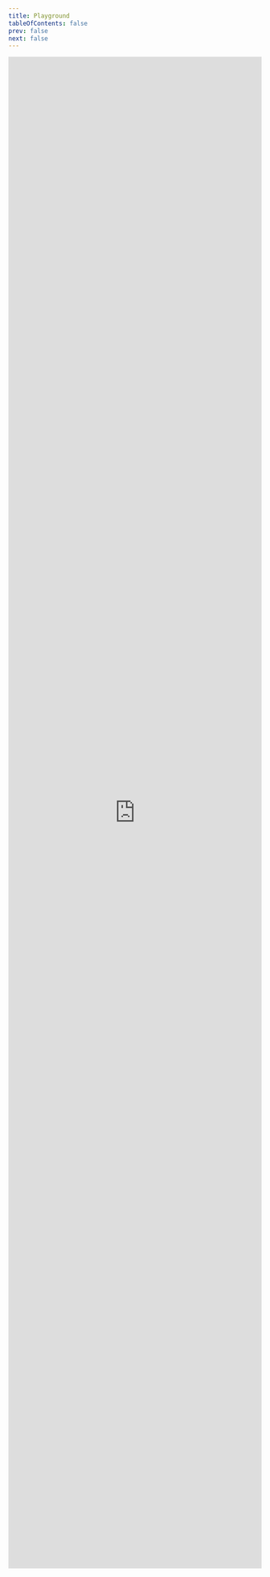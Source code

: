 ```yaml
---
title: Playground
tableOfContents: false
prev: false
next: false
---
```


<iframe
	height="500"
	style="block-size: 75dvh; inline-size: 100%;"
	scrolling="no"
	title="Open Props - oklch colors v2 config"
	src="https://codepen.io/argyleink/embed/xxMWoOz?default-tab=css%2Cresult&editable=true"
	frameborder="no"
	loading="lazy"
	allowtransparency="true"
	allowfullscreen="true"
></iframe>
